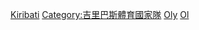 [[Category:奥林匹克运动会代表团|Kiribati]]
[[Category:吉里巴斯體育國家隊|Category:吉里巴斯體育國家隊]]
[[Category:綜合運動會吉里巴斯代表團|Oly]]
[[Category:吉里巴斯體育|Ol]]